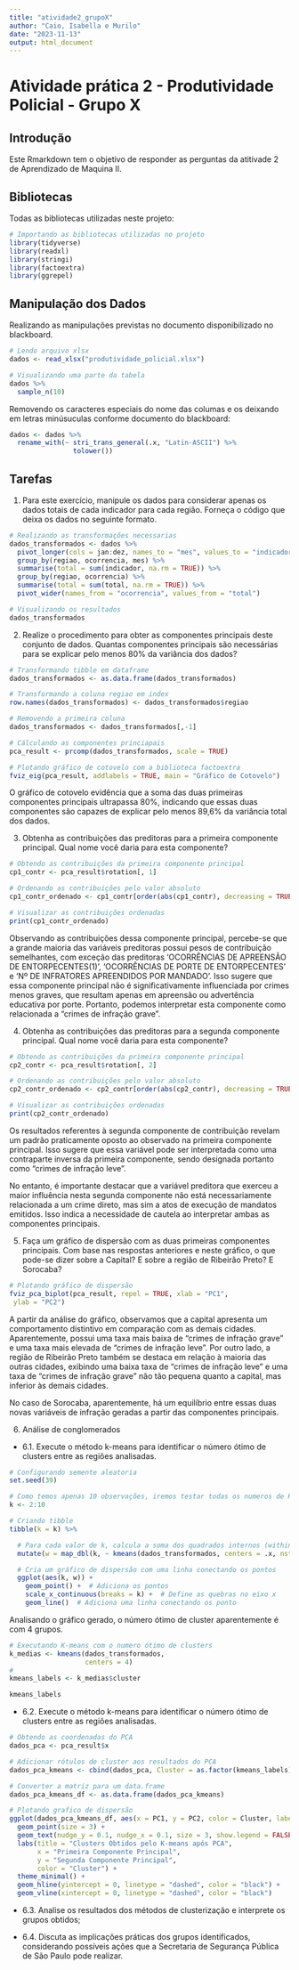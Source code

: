 ```yaml
---
title: "atividade2_grupoX"
author: "Caio, Isabella e Murilo"
date: "2023-11-13"
output: html_document
---
```


# Atividade prática 2 - Produtividade Policial - Grupo X

## Introdução

Este Rmarkdown tem o objetivo de responder as perguntas da atitivade 2 de Aprendizado de Maquina II.

## Bibliotecas

Todas as bibliotecas utilizadas neste projeto:

```r
# Importando as bibliotecas utilizadas no projeto
library(tidyverse)
library(readxl)
library(stringi)
library(factoextra)
library(ggrepel)
```

## Manipulação dos Dados

Realizando as manipulações previstas no documento disponibilizado no blackboard.

```r
# Lendo arquivo xlsx
dados <- read_xlsx("produtividade_policial.xlsx")

# Visualizando uma parte da tabela
dados %>% 
  sample_n(10)
```

Removendo os caracteres especiais do nome das columas e os deixando em letras minúsuculas conforme documento do blackboard:

```r
dados <- dados %>% 
  rename_with(~ stri_trans_general(.x, "Latin-ASCII") %>% 
                tolower())
```

## Tarefas

1.  Para este exercício, manipule os dados para considerar apenas os dados totais de cada indicador para cada região. Forneça o código que deixa os dados no seguinte formato.

```r
# Realizando as transformações necessarias
dados_transformados <- dados %>%
  pivot_longer(cols = jan:dez, names_to = "mes", values_to = "indicador") %>%
  group_by(regiao, ocorrencia, mes) %>%
  summarise(total = sum(indicador, na.rm = TRUE)) %>%
  group_by(regiao, ocorrencia) %>%
  summarise(total = sum(total, na.rm = TRUE)) %>%
  pivot_wider(names_from = "ocorrencia", values_from = "total")

# Visualizando os resultados
dados_transformados
```

2.  Realize o procedimento para obter as componentes principais deste conjunto de dados. Quantas componentes principais são necessárias para se explicar pelo menos 80% da variância dos dados?

```r
# Transformando tibble em dataframe
dados_transformados <- as.data.frame(dados_transformados)

# Transformando a coluna regiao em index
row.names(dados_transformados) <- dados_transformados$regiao

# Removendo a primeira coluna 
dados_transformados <- dados_transformados[,-1]

# Cálculando as componentes princiapais
pca_result <- prcomp(dados_transformados, scale = TRUE)

# Plotando gráfico de cotovelo com a biblioteca factoextra
fviz_eig(pca_result, addlabels = TRUE, main = "Gráfico de Cotovelo")
```

O gráfico de cotovelo evidência que a soma das duas primeiras componentes principais ultrapassa 80%, indicando que essas duas componentes são capazes de explicar pelo menos 89,6% da variância total dos dados.

3.  Obtenha as contribuições das preditoras para a primeira componente principal. Qual nome você daria para esta componente?

```r
# Obtendo as contribuições da primeira componente principal
cp1_contr <- pca_result$rotation[, 1]

# Ordenando as contribuições pelo valor absoluto
cp1_contr_ordenado <- cp1_contr[order(abs(cp1_contr), decreasing = TRUE)]

# Visualizar as contribuições ordenadas
print(cp1_contr_ordenado)
```

Observando as contribuições dessa componente principal, percebe-se que a grande maioria das variáveis preditoras possui pesos de contribuição semelhantes, com exceção das preditoras 'OCORRÊNCIAS DE APREENSÃO DE ENTORPECENTES(1)', 'OCORRÊNCIAS DE PORTE DE ENTORPECENTES' e 'Nº DE INFRATORES APREENDIDOS POR MANDADO'. Isso sugere que essa componente principal não é significativamente influenciada por crimes menos graves, que resultam apenas em apreensão ou advertência educativa por porte. Portanto, podemos interpretar esta componente como relacionada a "crimes de infração grave".

4.  Obtenha as contribuições das preditoras para a segunda componente principal. Qual nome você daria para esta componente?

```r
# Obtendo as contribuições da primeira componente principal
cp2_contr <- pca_result$rotation[, 2]

# Ordenando as contribuições pelo valor absoluto
cp2_contr_ordenado <- cp2_contr[order(abs(cp2_contr), decreasing = TRUE)]

# Visualizar as contribuições ordenadas
print(cp2_contr_ordenado)
```

Os resultados referentes à segunda componente de contribuição revelam um padrão praticamente oposto ao observado na primeira componente principal. Isso sugere que essa variável pode ser interpretada como uma contraparte inversa da primeira componente, sendo designada portanto como "crimes de infração leve".

No entanto, é importante destacar que a variável preditora que exerceu a maior influência nesta segunda componente não está necessariamente relacionada a um crime direto, mas sim a atos de execução de mandatos emitidos. Isso indica a necessidade de cautela ao interpretar ambas as componentes principais.

5.  Faça um gráfico de dispersão com as duas primeiras componentes principais. Com base nas respostas anteriores e neste gráfico, o que pode-se dizer sobre a Capital? E sobre a região de Ribeirão Preto? E Sorocaba?

```r
# Plotando gráfico de dispersão
fviz_pca_biplot(pca_result, repel = TRUE, xlab = "PC1",
 ylab = "PC2")
```

A partir da análise do gráfico, observamos que a capital apresenta um comportamento distintivo em comparação com as demais cidades. Aparentemente, possui uma taxa mais baixa de "crimes de infração grave" e uma taxa mais elevada de "crimes de infração leve". Por outro lado, a região de Ribeirão Preto também se destaca em relação à maioria das outras cidades, exibindo uma baixa taxa de "crimes de infração leve" e uma taxa de "crimes de infração grave" não tão pequena quanto a capital, mas inferior às demais cidades.

No caso de Sorocaba, aparentemente, há um equilíbrio entre essas duas novas variáveis de infração geradas a partir das componentes principais.

6.  Análise de conglomerados

-   6.1. Execute o método k-means para identificar o número ótimo de clusters entre as regiões analisadas.

```r
# Configurando semente aleatoria
set.seed(39)

# Como temos apenas 10 observações, iremos testar todas os numeros de K possiveis
k <- 2:10

# Criando tibble  
tibble(k = k) %>% 

  # Para cada valor de k, calcula a soma dos quadrados internos (withinss) usando kmeans
  mutate(w = map_dbl(k, ~ kmeans(dados_transformados, centers = .x, nstart = 10)$tot.withinss)) %>% 

  # Cria um gráfico de dispersão com uma linha conectando os pontos
  ggplot(aes(k, w)) + 
    geom_point() +  # Adiciona os pontos
    scale_x_continuous(breaks = k) +  # Define as quebras no eixo x
    geom_line()  # Adiciona uma linha conectando os ponto

```
Analisando o gráfico gerado, o número ótimo de cluster aparentemente é com 4 grupos.

```r
# Executando K-means com o numero ótimo de clusters
k_medias <- kmeans(dados_transformados, 
                   centers = 4)
# 
kmeans_labels <- k_medias$cluster

kmeans_labels
```


-   6.2. Execute o método k-means para identificar o número ótimo de clusters entre as regiões analisadas.

```r
# Obtendo as coordenadas do PCA
dados_pca <- pca_result$x

# Adicionar rótulos de cluster aos resultados do PCA
dados_pca_kmeans <- cbind(dados_pca, Cluster = as.factor(kmeans_labels))

# Converter a matriz para um data.frame
dados_pca_kmeans_df <- as.data.frame(dados_pca_kmeans)

# Plotando grafico de dispersão 
ggplot(dados_pca_kmeans_df, aes(x = PC1, y = PC2, color = Cluster, label = rownames(dados_pca_kmeans_df))) +
  geom_point(size = 3) +
  geom_text(nudge_y = 0.1, nudge_x = 0.1, size = 3, show.legend = FALSE) +
  labs(title = "Clusters Obtidos pelo K-means após PCA",
       x = "Primeira Componente Principal",
       y = "Segunda Componente Principal",
       color = "Cluster") +
  theme_minimal() +
  geom_hline(yintercept = 0, linetype = "dashed", color = "black") +
  geom_vline(xintercept = 0, linetype = "dashed", color = "black")
```
-   6.3. Analise os resultados dos métodos de clusterização e interprete os grupos obtidos;


-   6.4. Discuta as implicações práticas dos grupos identificados, considerando possíveis ações que a Secretaria de Segurança Pública de São Paulo pode realizar.











